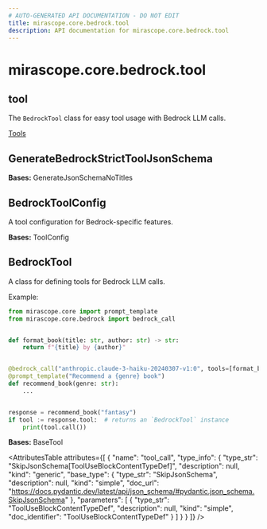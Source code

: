```yaml
---
# AUTO-GENERATED API DOCUMENTATION - DO NOT EDIT
title: mirascope.core.bedrock.tool
description: API documentation for mirascope.core.bedrock.tool
---
```


# mirascope.core.bedrock.tool

## <ApiType type="Module" module="mirascope.core.bedrock.tool" path="core/bedrock/tool" symbolName="tool" /> tool

The `BedrockTool` class for easy tool usage with Bedrock LLM calls.

<Info title="Usage">

[Tools](/docs/mirascope/learn/tools)

</Info>

## <ApiType type="Class" module="mirascope.core.bedrock.tool" path="core/bedrock/tool" symbolName="GenerateBedrockStrictToolJsonSchema" /> GenerateBedrockStrictToolJsonSchema

**Bases:** GenerateJsonSchemaNoTitles


## <ApiType type="Class" module="mirascope.core.bedrock.tool" path="core/bedrock/tool" symbolName="BedrockToolConfig" /> BedrockToolConfig

A tool configuration for Bedrock-specific features.

**Bases:** ToolConfig


## <ApiType type="Class" module="mirascope.core.bedrock.tool" path="core/bedrock/tool" symbolName="BedrockTool" /> BedrockTool

A class for defining tools for Bedrock LLM calls.

Example:

```python
from mirascope.core import prompt_template
from mirascope.core.bedrock import bedrock_call


def format_book(title: str, author: str) -> str:
    return f"{title} by {author}"


@bedrock_call("anthropic.claude-3-haiku-20240307-v1:0", tools=[format_book])
@prompt_template("Recommend a {genre} book")
def recommend_book(genre: str):
    ...


response = recommend_book("fantasy")
if tool := response.tool:  # returns an `BedrockTool` instance
    print(tool.call())
```

**Bases:** BaseTool

<AttributesTable
  attributes={[
  {
    "name": "tool_call",
    "type_info": {
      "type_str": "SkipJsonSchema[ToolUseBlockContentTypeDef]",
      "description": null,
      "kind": "generic",
      "base_type": {
        "type_str": "SkipJsonSchema",
        "description": null,
        "kind": "simple",
        "doc_url": "https://docs.pydantic.dev/latest/api/json_schema/#pydantic.json_schema.SkipJsonSchema"
      },
      "parameters": [
        {
          "type_str": "ToolUseBlockContentTypeDef",
          "description": null,
          "kind": "simple",
          "doc_identifier": "ToolUseBlockContentTypeDef"
        }
      ]
    }
  }
]}
/>




